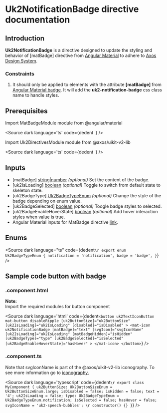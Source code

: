
# Uk2NotificationBadge directive documentation

## Introduction
<p>
  <b>Uk2NotificationBadge</b> is a directive designed to update the styling and behavior of [matBadge] directive from <a target="_blank" href='https://v15.material.angular.io/components/badge/overview'>Angular Material</a> to adhere to <a target="_blank" href="https://www.figma.com/design/hpH5aw4XwrvayJMkWpPDPp/%F0%9F%91%B7%E2%80%8D%E2%99%82%EF%B8%8F---framework-core---responsive-web-component-library?node-id=289-9&t=D5UfChF4ixCIkQpx-0">Axos Design System</a>.
</p>

### Constraints
<ol>
  <li>
    It should only be applied to elements with the attribute <strong>[matBadge]</strong> from <a target="_blank" href='https://v15.material.angular.io/components/badge/overview'>Angular Material badge</a>. It will add the <b>uk2-notification-badge</b> css class name to handle styles.
  </li>
</ol>

## Prerequisites
<p>
Import MatBadgeModule module from @angular/material

<Source
  dark
  language='ts'
  code={dedent`
  `}
/>
</p>
<p>
Import Uk2DirectivesModule module from @axos/uikit-v2-lib

<Source
  dark
  language='ts'
  code={dedent`
  `}
/>
</p>

## Inputs

<ul>
  <li>[matBadge] <u>string|number</u> <i>(optional)</i> Set the content of the badge.</li>
  <li>[uk2IsLoading] <u>boolean</u> <i>(optional)</i> Toggle to switch from default state to skeleton state.</li>
  <li>[uk2BadgeType] <u>Uk2BadgeTypeEnum</u> <i>(optional)</i> Change the style of the badge depending on enum value.</li>
  <li>[uk2BadgeSelected] <u>boolean</u> <i>(optional)</i> Toogle badge styles to selected.</li>
  <li>[uk2BadgeEnableHoverState] <u>boolean</u> <i>(optional)</i> Add hover interaction styles when value is true.</li>
  <li>Angular Material inputs for MatBadge directive <a target="_blank" href="https://v15.material.angular.io/components/badge/api#MatBadge">link</a>.</li>
</ul>

## Enums

<Source
  dark
  language="ts"
  code={dedent`
    \r
    export enum Uk2BadgeTypeEnum {
      notification = 'notification',
      badge = 'badge',
    }
  `}
/>

## Sample code button with badge
### .component.html
<p>
  <b>Note:</b> <br/>
  Import the required modules for button component
</p>

<Source
  dark
  language='html'
  code={dedent`
    <button
      uk2TextIconButton
      mat-button
      disableRipple
      [uk2ButtonSize]="uk2ButtonSize"
      [uk2IsLoading]="uk2IsLoading"
      [disabled]="isDisabled"
    >
      <mat-icon
        uk2NotificationBadge
        [matBadge]="text"
        [svgIcon]="svgIconName"
        [uk2IsLoading]="uk2IsLoading"
        [matBadgeHidden]="isHidden"
        [uk2BadgeType]="type"
        [uk2BadgeSelected]="isSelected"
        [uk2BadgeEnableHoverState]="hasHover"
      >
      </mat-icon>
    </button>
  `}
/>

### .component.ts
<p>
  Note that svgIconName is part of the @axos/uikit-v2-lib iconography. To see more information go to <a href="/docs/iconography--iconography">iconography.</a>
</p>

<Source
  dark
  language='typescript'
  code={dedent`
    \r
    export class MyComponent {
      uk2ButtonSize: Uk2ButtonSizeEnum = Uk2ButtonSizeEnum.large;
      isDisabled = false;
      isHidden = false;
      text = '4';
      uk2IsLoading = false;
      type: Uk2BadgeTypeEnum = Uk2BadgeTypeEnum.notification;
      isSelected = false;
      hasHover = false;
      svgIconName = 'uk2-speech-bubbles';
      \r
      constructor() {}
    }
  `}
/>

